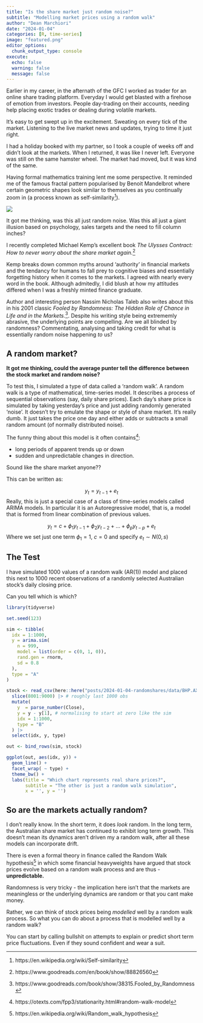 ```yaml
---
title: "Is the share market just random noise?"  
subtitle: "Modelling market prices using a random walk"
author: "Dean Marchiori"
date: "2024-01-04"
categories: [R, time-series]
image: "featured.png"
editor_options: 
  chunk_output_type: console
execute: 
  echo: false
  warning: false 
  message: false
---  
```


Earlier in my career, in the afternath of the GFC I worked as trader for an online share trading platform. 
Everyday I would get blasted with a firehose of emotion from investors. People day-trading
on their accounts, needing help placing exotic trades or dealing during volatile 
markets.   

It's easy to get swept up in the excitement. Sweating on every tick of
the market. Listening to the live market news and updates, trying to time it just right.  

I had a holiday booked with my partner, so I took a couple of weeks off and didn't look at the markets. When I returned, it was like I never left. Everyone was still on the same hamster wheel. The market had moved, but it was kind of the same. 

Having formal mathematics training lent me some perspective. It reminded me of the famous
fractal pattern popularised by Benoit Mandelbrot where certain geometric shapes look
similar to themselves as you continually zoom in (a process known as self-similarity[^1]). 


![](img/selfsim.gif)  

It got me thinking, was this all just random noise. Was this all just a giant illusion based
on psychology, sales targets and the need to fill column inches?  

I recently completed Michael Kemp's excellent book *The Ulysses Contract: How to never worry about the share market again.*[^2]  

Kemp breaks down common myths around 'authority' in financial markets and the tendancy for 
humans to fall prey to cognitive biases and essentially forgetting history when it
comes to the markets. I agreed with nearly every word in the book. Although admitedly, 
I did blush at how my attitudes differed when I was a freshly minted finance 
graduate. 

Author and interesting person Nassim Nicholas Taleb also writes about this in his 2001
classic *Fooled by Randomness: The Hidden Role of Chance in Life and in the Markets.*[^3]. 
Despite his writing style being extrememly abrasive, the underlying points are 
compelling. Are we all blinded by randomness? Commentating, analysing and taking
credit for what is essentially random noise happening *to* us?  


## A random market?   

**It got me thinking, could the average punter tell the difference
between the stock market and random noise?**  

To test this, I simulated a type of data called a 'random walk'. A random walk
is a type of mathematical, time-series model. It describes a process of sequential
observations (say, daily share prices). Each day's share price is simulated by taking 
yesterday's price and just adding randomly generated 'noise'. It doesn't try to emulate the shape
or style of share market. It's really dumb. It just takes the price one day 
and either adds or subtracts a small random amount (of normally distributed noise).  

The funny thing about this model is it often contains[^4]:

- long periods of apparent trends up or down
- sudden and unpredictable changes in direction.  

Sound like the share market anyone??  


This can be written as:

$$
y_t = y_{t-1} + e_t
$$
Really, this is just a special case of a class of time-series models called ARIMA models. 
In particular it is an Autoregressive model, that is, a model that is formed from linear combination of previous values. 

$$
y_t = c + \phi_1 y_{t-1} + \phi_2 y_{t-2} + ... + \phi_p y_{t-p} + e_t 
$$
Where we set just one term $\phi_1 = 1$, $c = 0$ and specify $e_t \sim N(0, s)$

## The Test  

I have simulated 1000 values of a random walk (AR(1)) model and placed this next to 
1000 recent observations of a randomly selected Australian stock's daily closing price.   

Can you tell which is which?  

```r
library(tidyverse)

set.seed(123)

sim <- tibble(
  idx = 1:1000,
  y = arima.sim(
    n = 999,
    model = list(order = c(0, 1, 0)),
    rand.gen = rnorm,
    sd = 0.8
  ),
  type = "A"
)

stock <- read_csv(here::here("posts/2024-01-04-randomshares/data/BHP.AX.csv")) |>
  slice(8001:9000) |> # roughly last 1000 obs
  mutate(
    y  = parse_number(Close),
    y = y - y[1], # normalising to start at zero like the sim
    idx = 1:1000,
    type = "B"
  ) |>
  select(idx, y, type)

out <- bind_rows(sim, stock)

ggplot(out, aes(idx, y)) +
  geom_line() +
  facet_wrap( ~ type) +
  theme_bw() + 
  labs(title = "Which chart represents real share prices?",
       subtitle = "The other is just a random walk simulation",
       x = '', y = '')

```

## So are the markets actually random?  

I don't really know. In the short term, it does *look* random. In the long term, the Australian share market has continued to exhibit long term growth. This doesn't mean its  dynamics aren't driven my a random walk, after all these models can incorporate drift. 

There is even a formal theory in finance called the Random Walk hypothesis[^5] in which some financial
heavyweights have argued that stock prices evolve based on a random walk process and are thus - **unpredictable.**  

Randomness is very tricky - the implication here isn't that the markets are meaningless or the 
underlying dynamics are random or that you cant make money. 

Rather, we can think of stock prices being *modelled* well by a random
walk process. So what you can do about a process that is modelled well by a random walk? 

You can start by calling bullshit on attempts to explain or predict short term price fluctuations. Even 
if they sound confident and wear a suit. 


[^1]: https://en.wikipedia.org/wiki/Self-similarity  

[^2]: https://www.goodreads.com/en/book/show/88826560  

[^3]: https://www.goodreads.com/book/show/38315.Fooled_by_Randomness  

[^4]: https://otexts.com/fpp3/stationarity.html#random-walk-model

[^5]: https://en.wikipedia.org/wiki/Random_walk_hypothesis